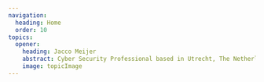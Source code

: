 ```yaml
---
navigation:
  heading: Home
  order: 10
topics:
  opener:
    heading: Jacco Meijer
    abstract: Cyber Security Professional based in Utrecht, The Netherlands.
    image: topicImage
---
```


<div class="s-popout">
  <Topic
    data-variant="profile"
    globals={globals}
    images={{topicImage}}
    topic={frontmatter.topics.opener}
  />
</div>

<div class="s-wrapper" style="--wrapper-width: 45rem">
</div>
